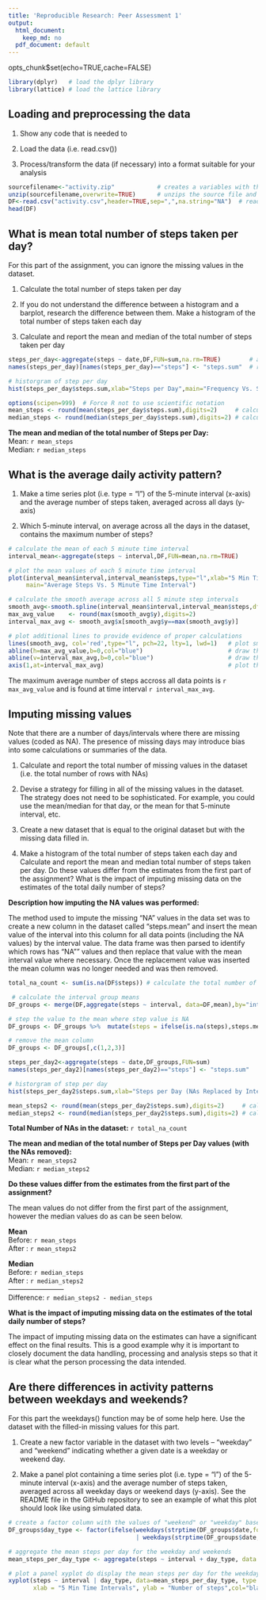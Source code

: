 ```yaml
---
title: 'Reproducible Research: Peer Assessment 1'
output:
  html_document:
    keep_md: no
  pdf_document: default
---
```


opts_chunk$set(echo=TRUE,cache=FALSE)

```r
library(dplyr)   # load the dplyr library 
library(lattice) # load the lattice library
```

## Loading and preprocessing the data

1. Show any code that is needed to

2. Load the data (i.e. read.csv())

3. Process/transform the data (if necessary) into a format suitable for your analysis

```r
sourcefilename<-"activity.zip"            # creates a variables with the source zip file name
unzip(sourcefilename,overwrite=TRUE)      # unzips the source file and overwrites the existing file if present
DF<-read.csv("activity.csv",header=TRUE,sep=",",na.string="NA")  # read in the data file
head(DF)
```

## What is mean total number of steps taken per day?

For this part of the assignment, you can ignore the missing values in the dataset.

1. Calculate the total number of steps taken per day

2. If you do not understand the difference between a histogram and a barplot, research the difference between them. Make a histogram of the total number of steps taken each day

3. Calculate and report the mean and median of the total number of steps taken per day

```r
steps_per_day<-aggregate(steps ~ date,DF,FUN=sum,na.rm=TRUE)        # aggregate function to sum the steps by the dates groups
names(steps_per_day)[names(steps_per_day)=="steps"] <- "steps.sum"  # rename "steps"" column to "steps.sum"

# historgram of step per day
hist(steps_per_day$steps.sum,xlab="Steps per Day",main="Frequency Vs. Steps per Day")

options(scipen=999)  # Force R not to use scientific notation
mean_steps <- round(mean(steps_per_day$steps.sum),digits=2)     # calculate the mean of total steps per day
median_steps <- round(median(steps_per_day$steps.sum),digits=2) # calculate the median of total steps per day
```

**The mean and median of the total number of Steps per Day:**  
Mean:   `r mean_steps`   
Median: `r median_steps`   


## What is the average daily activity pattern?

1. Make a time series plot (i.e. type = "l") of the 5-minute interval (x-axis) and the average number of steps taken, averaged across all days (y-axis)

2. Which 5-minute interval, on average across all the days in the dataset, contains the maximum number of steps?

```r
# calculate the mean of each 5 minute time interval
interval_mean<-aggregate(steps ~ interval,DF,FUN=mean,na.rm=TRUE)

# plot the mean values of each 5 minute time interval
plot(interval_mean$interval,interval_mean$steps,type="l",xlab="5 Min Time Intervals",ylab="Average Number Of Steps",
     main="Average Steps Vs. 5 Minute Time Interval")

# calculate the smooth average across all 5 minute step intervals
smooth_avg<-smooth.spline(interval_mean$interval,interval_mean$steps,df=20)  # calculate smoothing average across all intervals
max_avg_value    <- round(max(smooth_avg$y),digits=2)                         # determine the max average value
interval_max_avg <- smooth_avg$x[smooth_avg$y==max(smooth_avg$y)]             # determine the interval with max average value

# plot additional lines to provide evidence of proper calculations
lines(smooth_avg, col='red',type="l", pch=22, lty=1, lwd=1)   # plot smooth spline average of all 5 minute time intervals
abline(h=max_avg_value,b=0,col="blue")                        # draw the horizontal line
abline(v=interval_max_avg,b=0,col="blue")                     # draw the vertical line
axis(1,at=interval_max_avg)                                   # plot the x intersect value on the x axis

```

The maximum average number of steps accross all data points is `r max_avg_value` and is found at time interval `r interval_max_avg`.

## Imputing missing values

Note that there are a number of days/intervals where there are missing values (coded as NA). The presence of missing days may introduce bias into some calculations or summaries of the data.

1. Calculate and report the total number of missing values in the dataset (i.e. the total number of rows with NAs)

2. Devise a strategy for filling in all of the missing values in the dataset. The strategy does not need to be sophisticated. For example, you could use the mean/median for that day, or the mean for that 5-minute interval, etc.

3. Create a new dataset that is equal to the original dataset but with the missing data filled in.

4. Make a histogram of the total number of steps taken each day and Calculate and report the mean and median total number of steps taken per day. Do these values differ from the estimates from the first part of the assignment? What is the impact of imputing missing data on the estimates of the total daily number of steps?

**Description how imputing the NA values was performed:**

The method used to impute the missing "NA" values in the data set was to create a new column in the dataset called "steps.mean" and insert the mean value of the interval into this column for all data points (including the NA values) by the interval value.  The data frame was then parsed to identify which rows has "NA"" values and then replace that value with the mean interval value where necessary.  Once the replacement value was inserted the mean column was no longer needed and was then removed.

```r
total_na_count <- sum(is.na(DF$steps)) # calculate the total number of NAs in the data set

 # calculate the interval group means
DF_groups <- merge(DF,aggregate(steps ~ interval, data=DF,mean),by="interval",suffix=c("",".mean"))

# step the value to the mean where step value is NA
DF_groups <- DF_groups %>%  mutate(steps = ifelse(is.na(steps),steps.mean,steps))  

# remove the mean column
DF_groups <- DF_groups[,c(1,2,3)]  

steps_per_day2<-aggregate(steps ~ date,DF_groups,FUN=sum)               # aggregate function to sum the steps by the dates groups
names(steps_per_day2)[names(steps_per_day2)=="steps"] <- "steps.sum"    # rename "steps"" column to "steps.sum" 

# historgram of step per day
hist(steps_per_day2$steps.sum,xlab="Steps per Day (NAs Replaced by Interval Mean)",main="Frequency Vs. Steps per Day")

mean_steps2 <- round(mean(steps_per_day2$steps.sum),digits=2)     # calculate the mean of total steps per day
median_steps2 <- round(median(steps_per_day2$steps.sum),digits=2) # calculate the median of total steps per day

```

**Total Number of NAs in the dataset:** `r total_na_count`

**The mean and median of the total number of Steps per Day values (with the NAs removed):**  
Mean:   `r mean_steps2`   
Median: `r median_steps2` 

**Do these values differ from the estimates from the first part of the assignment?**

The mean values do not differ from the first part of the assignment, however the median values do as can be seen below.

**Mean**  
Before: `r mean_steps`   
After : `r mean_steps2`    

**Median**   
Before: `r median_steps`   
After : `r median_steps2`    
------------------------  
Difference: `r median_steps2 - median_steps`

**What is the impact of imputing missing data on the estimates of the total daily number of steps?**

The impact of imputing missing data on the estimates can have a significant effect on the final results.  This is a good example why it is important to closely document the data handling, processing and analysis steps so that it is clear what the person processing the data intended.


## Are there differences in activity patterns between weekdays and weekends?

For this part the weekdays() function may be of some help here. Use the dataset with the filled-in missing values for this part.

1. Create a new factor variable in the dataset with two levels – “weekday” and “weekend” indicating whether a given date is a weekday or weekend day.

2. Make a panel plot containing a time series plot (i.e. type = "l") of the 5-minute interval (x-axis) and the average number of steps taken, averaged across all weekday days or weekend days (y-axis). See the README file in the GitHub repository to see an example of what this plot should look like using simulated data.

```r
# create a factor column with the values of "weekend" or "weekday" based on the date in the row provided.
DF_groups$day_type <- factor(ifelse(weekdays(strptime(DF_groups$date,format="%Y-%m-%d"))=="Sunday" 
                                    | weekdays(strptime(DF_groups$date,format="%Y-%m-%d"))=="Saturday","weekend","weekday"))

# aggregate the mean steps per day for the weekday and weekends 
mean_steps_per_day_type <- aggregate(steps ~ interval + day_type, data = DF_groups, mean)

# plot a panel xyplot do display the mean steps per day for the weekday and weekends
xyplot(steps ~ interval | day_type, data=mean_steps_per_day_type, type = "l", layout = c(1, 2), 
       xlab = "5 Min Time Intervals", ylab = "Number of steps",col="black")

```

